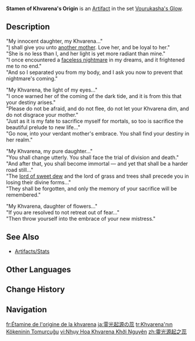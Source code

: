 {{Artifact Infobox
| image = Item Stamen of Khvarena's Origin.png
| set = Vourukasha's Glow
| piece = Flower of Life
}}
{{Description|An insignia in the shape of a lovely little flower that was once worn by pilgrims in times long bygone.}}
'''Stamen of Khvarena's Origin''' is an [[Artifact]] in the set [[Vourukasha's Glow]].

==Description==
"My innocent daughter, my Khvarena..."<br>
"[[Nabu Malikata|I]] shall give you unto [[Greater Lord Rukkhadevata|another mother]]. Love her, and be loyal to her."<br>
"She is no less than I, and her light is yet more radiant than mine."<br>
"I once encountered a [[Cataclysm|faceless nightmare]] in my dreams, and it frightened me to no end."<br>
"And so I separated you from my body, and I ask you now to prevent that nightmare's coming."

"My Khvarena, the light of my eyes..."<br>
"I once warned her of the coming of the dark tide, and it is from this that your destiny arises."<br>
"Please do not be afraid, and do not flee, do not let your Khvarena dim, and do not disgrace your mother."<br>
"Just as it is my fate to sacrifice myself for mortals, so too is sacrifice the beautiful prelude to new life..."<br>
"Go now, into your verdant mother's embrace. You shall find your destiny in her realm."

"My Khvarena, my pure daughter..."<br>
"You shall change utterly. You shall face the trial of division and death."<br>
"And after that, you shall become immortal — and yet that shall be a harder road still..."<br>
"The [[Egeria|lord of sweet dew]] and the lord of grass and trees shall precede you in losing their divine forms..."<br>
"They shall be forgotten, and only the memory of your sacrifice will be remembered."

"My Khvarena, daughter of flowers..."<br>
"If you are resolved to not retreat out of fear..."<br>
"Then throw yourself into the embrace of your new mistress."
<!--
==Trivia==
-->
==See Also==
*[[Artifacts/Stats]]

==Other Languages==
{{Other Languages
|en       = Stamen of Khvarena's Origin
|zhs      = 灵光源起之蕊
|zhs_rm   = Língguāng Yuánqǐ zhī Ruǐ
|zht      = 靈光源起之蕊
|zht_rm   = Língguāng Yuánqǐ zhī Ruǐ
|zh_tl    = 
|ja       = 霊光起源の蕊
|ja_rm    = Reikou Kigen no Shibe{{assumed}}
|ja_tl    = Stamen of Spiritual Light Origin
|ko       = 크바레나 기원의 꽃술
|ko_rm    = 
|ko_tl    = 
|es       = Estambre Primordial de la Jvarena
|es_tl    = Primordial Stamen of the Khvarena
|fr       = Étamine de l'origine de la khvarena
|fr_tl    = Stamen of Khvarena's Origin
|ru       = Тычинка истока Хварны
|ru_tl    = Stamen of Khvarena's Origin
|th       = Stamen of Khvarena's Origin
|vi       = Nhụy Hoa Khvarena Khởi Nguyên
|vi_tl    = 
|de       = Staubblatt Khvarenas Herkunft
|de_tl    = Stamen of Khvarena's Origin
|id       = Stamen of Khvarena's Origin
|pt       = Estame Primordial de Khvarena
|pt_tl    = 
|tr       = Khvarena'nın Kökeninin Tomurcuğu
|tr_tl    = Vourukasha's Stamen Origin
|it       = Stame della Genesi di Khvarena
|it_tl    = Stamen of Khvarena's Genesis
}}

==Change History==
{{Change History|3.6}}

==Navigation==
{{Artifact Set Navbox|Vourukasha's Glow}}

[[fr:Étamine de l'origine de la khvarena]]
[[ja:霊光起源の蕊]]
[[tr:Khvarena'nın Kökeninin Tomurcuğu]]
[[vi:Nhụy Hoa Khvarena Khởi Nguyên]]
[[zh:靈光源起之蕊]]